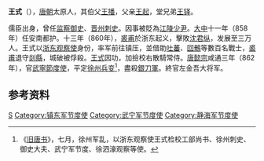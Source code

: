'''王式'''（{{bd|?||?||}}），[[唐朝|唐朝]]太原人，其伯父[[王播|王播]]，父亲[[王起_(唐朝)|王起]]，堂兄弟[[王鐸_(唐朝)|王铎]]。

儒臣出身，曾任[[监察御史|监察御史]]、[[晋州|晋州]][[刺史|刺史]]。因事被貶為[[江陵|江陵]][[少尹|少尹]]。[[大中_(唐朝)|大中]]十一年（858年）任安南都护。十三年（860年），[[裘甫|裘甫]]於浙东起义，擊敗[[沈君纵|沈君纵]]，发展至三万人。王式以[[浙东观察使|浙东观察使]]身份，率军前往镇压，並借助[[吐蕃|吐蕃]]、[[回鶻|回鶻]]等數百名戰士，[[裘甫|裘甫]]退守[[剡縣|剡縣]]，城破被俘殺。[[王式|王式]]因功，加撿校右散騎常侍。[[唐懿宗|唐懿宗]]咸通三年（862年），官[[武寧|武寧]][[節度使|節度使]]，平定[[徐州兵变|徐州兵变]]<ref name="测试">《[[旧唐书|旧唐书]]》，七月，徐州军乱，以浙东观察使王式检校工部尚书、徐州刺史、御史大夫、武宁军节度、徐泗濠观察等使。</ref>，盡殺[[銀刀軍|銀刀軍]]。終官左金吾大将军。

== 参考资料 ==
<references />

{{DEFAULTSORT:W}}
[[Category:王姓|S]]
[[Category:镇东军节度使|Category:镇东军节度使]]
[[Category:武宁军节度使|Category:武宁军节度使]]
[[Category:静海军节度使|Category:静海军节度使]]